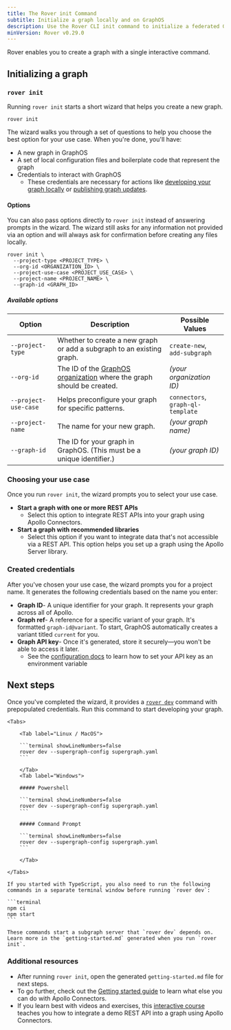 ```yaml
---
title: The Rover init Command
subtitle: Initialize a graph locally and on GraphOS
description: Use the Rover CLI init command to initialize a federated GraphQL API using Apollo Federation and the GraphOS Router.
minVersion: Rover v0.29.0
---
```


Rover enables you to create a graph with a single interactive command.

## Initializing a graph
### `rover init`

Running `rover init` starts a short wizard that helps you create a new graph.

```terminal showLineNumbers=false
rover init
```

The wizard walks you through a set of questions to help you choose the best option for your use case. When you're done, you'll have:

- A new graph in GraphOS
- A set of local configuration files and boilerplate code that represent the graph 
- Credentials to interact with GraphOS
    - These credentials are necessary for actions like [developing your graph locally](/rover/commands/dev) or [publishing graph updates](/graphos/platform/schema-management/delivery/publish).

#### Options

You can also pass options directly to `rover init` instead of answering prompts in the wizard. The wizard still asks for any information not provided via an option and will always ask for confirmation before creating any files locally.

```terminal showLineNumbers=false
rover init \
  --project-type <PROJECT_TYPE> \
  --org-id <ORGANIZATION_ID> \
  --project-use-case <PROJECT_USE_CASE> \
  --project-name <PROJECT_NAME> \
  --graph-id <GRAPH_ID>
```

##### Available options

| Option | Description | Possible Values |
| ------ | ----------- | --------------- |
| `--project-type` | Whether to create a new graph or add a subgraph to an existing graph. | `create-new`, <br/>`add-subgraph` |
| `--org-id` | The ID of the [GraphOS organization](/graphos/platform/access-management/org#view-your-organizations) where the graph should be created. | *(your organization ID)* |
| `--project-use-case` | Helps preconfigure your graph for specific patterns. | `connectors`, <br/>`graph-ql-template` |
| `--project-name` | The name for your new graph. | *(your graph name)* |
| `--graph-id` | The ID for your graph in GraphOS. (This must be a unique identifier.) | *(your graph ID)* |

### Choosing your use case

Once you run `rover init`, the wizard prompts you to select your use case.

- **Start a graph with one or more REST APIs**
    - Select this option to integrate REST APIs into your graph using Apollo Connectors.
- **Start a graph with recommended libraries**
    - Select this option if you want to integrate data that's not accessible via a REST API. This option helps you set up a graph using the Apollo Server library.

### Created credentials

After you've chosen your use case, the wizard prompts you for a project name. It generates the following credentials based on the name you enter:

- **Graph ID**- A unique identifier for your graph. It represents your graph across all of Apollo.
- **Graph ref**- A reference for a specific variant of your graph. It's formatted `graph-id@variant`. To start, GraphOS automatically creates a variant titled `current` for you.
- **Graph API key**- Once it's generated, store it securely—you won't be able to access it later.
    - See the [configuration docs](/rover/configuring#with-an-environment-variable) to learn how to set your API key as an environment variable

## Next steps

Once you've completed the wizard, it provides a [`rover dev`](./dev) command with prepopulated credentials. Run this command to start developing your graph.

    <Tabs>

        <Tab label="Linux / MacOS">

        ```terminal showLineNumbers=false
        rover dev --supergraph-config supergraph.yaml
        ```

        </Tab>
        <Tab label="Windows">

        ##### Powershell

        ```terminal showLineNumbers=false
        rover dev --supergraph-config supergraph.yaml
        ```

        ##### Command Prompt

        ```terminal showLineNumbers=false
        rover dev --supergraph-config supergraph.yaml
        ```

        </Tab>

    </Tabs>

<Note>

    If you started with TypeScript, you also need to run the following commands in a separate terminal window before running `rover dev`:

    ```terminal
    npm ci
    npm start
    ```

    These commands start a subgraph server that `rover dev` depends on. Learn more in the `getting-started.md` generated when you run `rover init`.

</Note>


### Additional resources

- After running `rover init`, open the generated `getting-started.md` file for next steps.
- To go further, check out the [Getting started guide](/graphos/get-started/guides/rest) to learn what else you can do with Apollo Connectors.
- If you learn best with videos and exercises, this [interactive course](https://www.apollographql.com/tutorials/connectors-intro-rest) teaches you how to integrate a demo REST API into a graph using Apollo Connectors.
